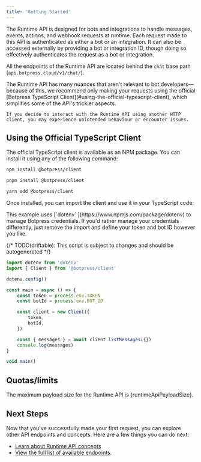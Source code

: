 ```yaml
---
title: 'Getting Started'
---
```



The Runtime API is designed for bots and integrations to handle messages, events, actions, and webhook requests at runtime. Each request made to this API is authenticated as either a bot or an integration. It can also be accessed externally by providing a bot or integration ID, though doing so effectively authenticates the request as a bot or integration.

All the endpoints of the Runtime API are located behind the `chat` base path (`api.botpress.cloud/v1/chat/`).

<Warning>
    The Runtime API has many nuances that aren't relevant to bot developers—because of this, we recommend only making your requests using the official [Botpress TypeScript Client](#using-the-official-typescript-client), which simplifies some of the API's trickier aspects.

    If you decide to interact with the Runtime API using another HTTP client, you may experience unintended behaviour or encounter issues.

</Warning>

## Using the Official TypeScript Client

The official TypeScript client is available as an NPM package. You can install it using any of the following command:

<CodeGroup>

```bash npm
npm install @botpress/client
```

```bash pnpm
pnpm install @botpress/client
```

```bash yarn
yarn add @botpress/client
```

</CodeGroup>

Once installed, you can import the client and use it in your TypeScript code:

<Note>
  This example uses [`dotenv` ](https://www.npmjs.com/package/dotenv) to manage Botpress credentials. If you'd rather manage your credentials differently, just remove the import and define your token and bot ID however you like.
</Note>

{/* TODO(driftable): This script is subject to changes and should be autogenerated */}

```ts
import dotenv from 'dotenv'
import { Client } from '@botpress/client'

dotenv.config()

const main = async () => {
    const token = process.env.TOKEN
    const botId = process.env.BOT_ID

    const client = new Client({
        token,
        botId,
    })

    const { messages } = await client.listMessages({})
    console.log(messages)
}

void main()
```

## Quotas/limits

The maximum payload size for the Runtime API is {runtimeApiPayloadSize}.

## Next Steps

Now that you've successfully made your first request, you can explore other API endpoints and concepts. Here are a few things you can do next:

- [Learn about Runtime API concepts](./concepts)
- [View the full list of available endpoints](./openapi/createConversation).
